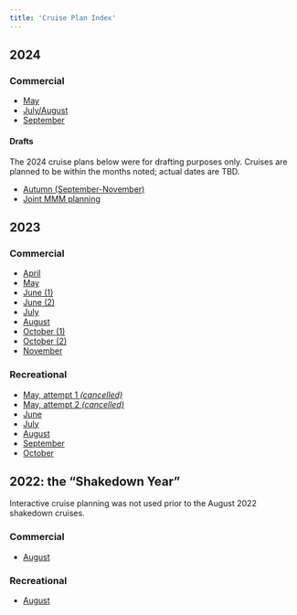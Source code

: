 ```yaml
---
title: 'Cruise Plan Index'
---
```


## 2024
### Commercial
  - [May](draft_2024spring.html)
  - [July/August](FRM-POT_CruisePlan_2024summer1.html)
  - [September](FRM-POT_CruisePlan_2024summer2.html)

#### Drafts   
::: {.callout-note}
The 2024 cruise plans below were for drafting purposes only. Cruises are planned to be within the months noted; actual dates are TBD.
:::

  - [Autumn (September-November)](draft_2024autumn.html)
  - [Joint MMM planning](2024_joint_FRM_MMM.html)
  

## 2023
### Commercial

  - [April](FRM-POT_CruisePlan_20230410.html)
  - [May](FRM-POT_CruisePlan_20230501.html)
  - [June (1)](FRM-POT_CruisePlan_20230605.html)
  - [June (2)](FRM-POT_CruisePlan_20230626.html)
  - [July](FRM-POT_CruisePlan_20230724.html)
  - [August](FRM-POT_CruisePlan_20230828.html)
  - [October (1)](FRM-POT_CruisePlan_20231003.html)
  - [October (2)](FRM-POT_CruisePlan_20231023.html)
  - [November](FRM-POT_CruisePlan_20231114.html)

### Recreational

  - [May, attempt 1 *(cancelled)*](FRM-REC_CruisePlan_20230522.html)
  - [May, attempt 2 *(cancelled)*](FRM-REC_CruisePlan_20230531.html)
  - [June](FRM-REC_CruisePlan_20230612.html)
  - [July](FRM-REC_CruisePlan_20230710.html)
  - [August](FRM-REC_CruisePlan_20230814.html)
  - [September](FRM-REC_CruisePlan_20230905.html)
  - [October](FRM-REC_CruisePlan_20231010.html)

## 2022: the "Shakedown Year"
::: {.callout-note}
Interactive cruise planning was not used prior to the August 2022 shakedown cruises.
:::
### Commercial

- [August](FRM-POT_CruisePlan_20220829.html)

### Recreational

- [August](FRM-REC_CruisePlan_20220815.html)
